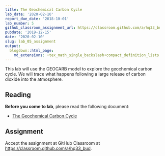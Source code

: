 ```yaml
---
title: The Geochemical Carbon Cycle
lab_date: '2020-02-10'
report_due_date: '2018-10-01'
lab_number: 5
github_classroom_assignment_url: https://classroom.github.com/a/hq33_bud
pubdate: '2019-12-15'
date: '2020-02-10'
slug: lab_05_assignment
output:
  blogdown::html_page:
    md_extensions: +tex_math_single_backslash+compact_definition_lists
---
```

This lab will use the GEOCARB model to explore the geochemical carbon cycle. We will trace what happens following a large release of carbon dioxide into the atmosphere.

## Reading

**Before you come to lab**, please read the following document:

* [The Geochemical Carbon Cycle](/lab_docs/lab_05_instructions)

## Assignment

Accept the assignment at GitHub Classroom at <https://classroom.github.com/a/hq33_bud>.
